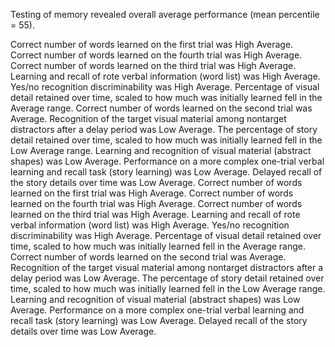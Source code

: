 <summary>

Testing of memory revealed overall average performance (mean percentile = 55).

</summary>
Correct number of words learned on the first trial was High Average.
Correct number of words learned on the fourth trial was High Average.
Correct number of words learned on the third trial was High Average.
Learning and recall of rote verbal information (word list) was High Average.
Yes/no recognition discriminability was High Average.
Percentage of visual detail retained over time, scaled to how much was initially learned fell in the Average range.
Correct number of words learned on the second trial was Average.
Recognition of the target visual material among nontarget distractors after a delay period was Low Average.
The percentage of story detail retained over time, scaled to how much was initially learned fell in the Low Average range.
Learning and recognition of visual material (abstract shapes) was Low Average.
Performance on a more complex one-trial verbal learning and recall task (story learning) was Low Average.
Delayed recall of the story details over time was Low Average.
Correct number of words learned on the first trial was High Average.
Correct number of words learned on the fourth trial was High Average.
Correct number of words learned on the third trial was High Average.
Learning and recall of rote verbal information (word list) was High Average.
Yes/no recognition discriminability was High Average.
Percentage of visual detail retained over time, scaled to how much was initially learned fell in the Average range.
Correct number of words learned on the second trial was Average.
Recognition of the target visual material among nontarget distractors after a delay period was Low Average.
The percentage of story detail retained over time, scaled to how much was initially learned fell in the Low Average range.
Learning and recognition of visual material (abstract shapes) was Low Average.
Performance on a more complex one-trial verbal learning and recall task (story learning) was Low Average.
Delayed recall of the story details over time was Low Average.
